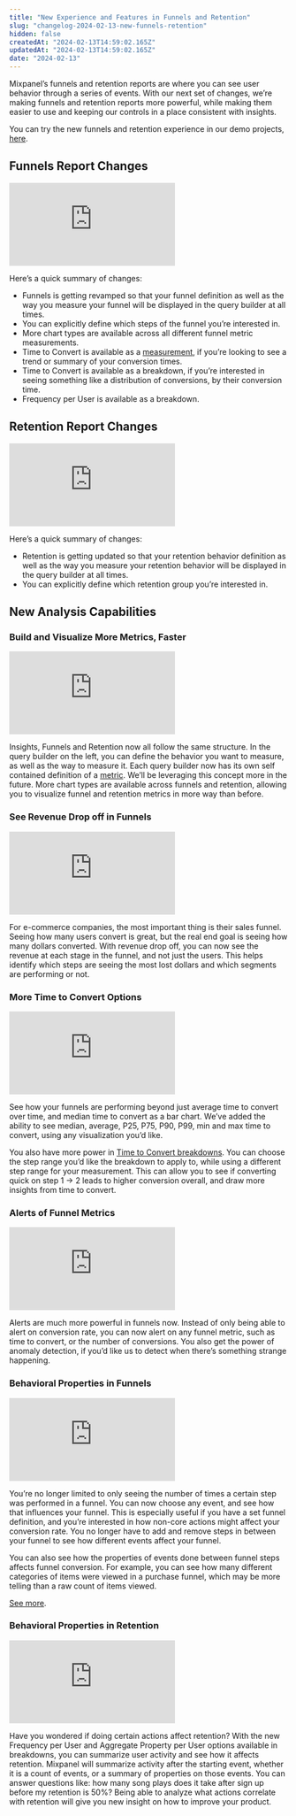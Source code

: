```yaml
---
title: "New Experience and Features in Funnels and Retention"
slug: "changelog-2024-02-13-new-funnels-retention"
hidden: false
createdAt: "2024-02-13T14:59:02.165Z"
updatedAt: "2024-02-13T14:59:02.165Z"
date: "2024-02-13"
---
```


Mixpanel’s funnels and retention reports are where you can see user behavior through a series of events. With our next set of changes, we’re making funnels and retention reports more powerful, while making them easier to use and keeping our controls in a place consistent with insights.

You can try the new funnels and retention experience in our demo projects, [here](https://mixpanel.com/project/3018488/view/3536632/app/funnels).

## Funnels Report Changes

<div style={{position: 'relative', paddingBottom: '64.90384615384616%', height: 0}}>
    <iframe src="https://www.loom.com/embed/7905e588beea48c5bc757ce8c43aae8b"
        frameBorder="0"
        webkitallowfullscreen="true" mozallowfullscreen="true" allowFullScreen
        style={{position: 'absolute', 'top': 0, 'left': 0, 'width': '100%', 'height': '100%'}}>
    </iframe>
</div>

Here’s a quick summary of changes:

- Funnels is getting revamped so that your funnel definition as well as the way you measure your funnel will be displayed in the query builder at all times.
- You can explicitly define which steps of the funnel you’re interested in.
- More chart types are available across all different funnel metric measurements.
- Time to Convert is available as a [measurement](https://docs.mixpanel.com/docs/reports/funnels#step-2-choose-your-measurement), if you’re looking to see a trend or summary of your conversion times.
- Time to Convert is available as a breakdown, if you’re interested in seeing something like a distribution of conversions, by their conversion time.
- Frequency per User is available as a breakdown.

## Retention Report Changes

<div style={{position: 'relative', paddingBottom: '64.90384615384616%', height: 0}}>
    <iframe src="https://www.loom.com/embed/45ddc28851aa494ead99bccafe1f9a37"
        frameBorder="0"
        webkitallowfullscreen="true" mozallowfullscreen="true" allowFullScreen
        style={{position: 'absolute', 'top': 0, 'left': 0, 'width': '100%', 'height': '100%'}}>
    </iframe>
</div>

Here’s a quick summary of changes:

- Retention is getting updated so that your retention behavior definition as well as the way you measure your retention behavior will be displayed in the query builder at all times.
- You can explicitly define which retention group you’re interested in.

## New Analysis Capabilities

### Build and Visualize More Metrics, Faster

<div style={{position: 'relative', paddingBottom: '64.90384615384616%', height: 0}}>
    <iframe src="https://www.loom.com/embed/bee5153decf441c49d141f8b68f161e4"
        frameBorder="0"
        webkitallowfullscreen="true" mozallowfullscreen="true" allowFullScreen
        style={{position: 'absolute', 'top': 0, 'left': 0, 'width': '100%', 'height': '100%'}}>
    </iframe>
</div>

Insights, Funnels and Retention now all follow the same structure. In the query builder on the left, you can define the behavior you want to measure, as well as the way to measure it. Each query builder now has its own self contained definition of a [metric](/docs/reports#metrics). We’ll be leveraging this concept more in the future. More chart types are available across funnels and retention, allowing you to visualize funnel and retention metrics in more way than before.

### See Revenue Drop off in Funnels

<div style={{position: 'relative', paddingBottom: '64.90384615384616%', height: 0}}>
    <iframe src="https://www.loom.com/embed/e041e17a02d4429b84304ba0ce1345dc"
        frameBorder="0"
        webkitallowfullscreen="true" mozallowfullscreen="true" allowFullScreen
        style={{position: 'absolute', 'top': 0, 'left': 0, 'width': '100%', 'height': '100%'}}>
    </iframe>
</div>

For e-commerce companies, the most important thing is their sales funnel. Seeing how many users convert is great, but the real end goal is seeing how many dollars converted. With revenue drop off, you can now see the revenue at each stage in the funnel, and not just the users. This helps identify which steps are seeing the most lost dollars and which segments are performing or not.

### More Time to Convert Options

<div style={{position: 'relative', paddingBottom: '64.90384615384616%', height: 0}}>
    <iframe src="https://www.loom.com/embed/5150be7a7b194de0ac538ff85c35c3ce"
        frameBorder="0"
        webkitallowfullscreen="true" mozallowfullscreen="true" allowFullScreen
        style={{position: 'absolute', 'top': 0, 'left': 0, 'width': '100%', 'height': '100%'}}>
    </iframe>
</div>

See how your funnels are performing beyond just average time to convert over time, and median time to convert as a bar chart. We’ve added the ability to see median, average, P25, P75, P90, P99, min and max time to convert, using any visualization you’d like.

You also have more power in [Time to Convert breakdowns](/docs/reports/funnels#time-to-convert). You can choose the step range you’d like the breakdown to apply to, while using a different step range for your measurement. This can allow you to see if converting quick on step 1 → 2 leads to higher conversion overall, and draw more insights from time to convert.

### Alerts of Funnel Metrics

<div style={{position: 'relative', paddingBottom: '64.90384615384616%', height: 0}}>
    <iframe src="https://www.loom.com/embed/0284fcd216c74397966996fbb558b053"
        frameBorder="0"
        webkitallowfullscreen="true" mozallowfullscreen="true" allowFullScreen
        style={{position: 'absolute', 'top': 0, 'left': 0, 'width': '100%', 'height': '100%'}}>
    </iframe>
</div>

Alerts are much more powerful in funnels now. Instead of only being able to alert on conversion rate, you can now alert on any funnel metric, such as time to convert, or the number of conversions. You also get the power of anomaly detection, if you’d like us to detect when there’s something strange happening.

### Behavioral Properties in Funnels

<div style={{position: 'relative', paddingBottom: '64.90384615384616%', height: 0}}>
    <iframe src="https://www.loom.com/embed/e6e9806db88b448bb82044033ac052cf"
        frameBorder="0"
        webkitallowfullscreen="true" mozallowfullscreen="true" allowFullScreen
        style={{position: 'absolute', 'top': 0, 'left': 0, 'width': '100%', 'height': '100%'}}>
    </iframe>
</div>

You’re no longer limited to only seeing the number of times a certain step was performed in a funnel. You can now choose any event, and see how that influences your funnel. This is especially useful if you have a set funnel definition, and you’re interested in how non-core actions might affect your conversion rate. You no longer have to add and remove steps in between your funnel to see how different events affect your funnel.

You can also see how the properties of events done between funnel steps affects funnel conversion. For example, you can see how many different categories of items were viewed in a purchase funnel, which may be more telling than a raw count of items viewed.

[See more](/docs/reports/funnels#frequency).

### Behavioral Properties in Retention

<div style={{position: 'relative', paddingBottom: '64.90384615384616%', height: 0}}>
    <iframe src="https://www.loom.com/embed/dd4042654e6f46039d011a680fe93948"
        frameBorder="0"
        webkitallowfullscreen="true" mozallowfullscreen="true" allowFullScreen
        style={{position: 'absolute', 'top': 0, 'left': 0, 'width': '100%', 'height': '100%'}}>
    </iframe>
</div>

Have you wondered if doing certain actions affect retention? With the new Frequency per User and Aggregate Property per User options available in breakdowns, you can summarize user activity and see how it affects retention. Mixpanel will summarize activity after the starting event, whether it is a count of events, or a summary of properties on those events. You can answer questions like: how many song plays does it take after sign up before my retention is 50%? Being able to analyze what actions correlate with retention will give you new insight on how to improve your product.
